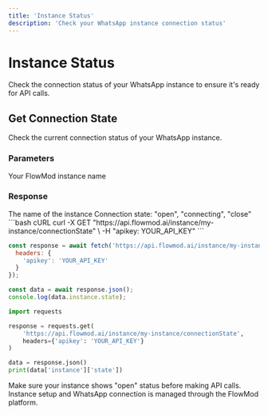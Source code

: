 ```yaml
---
title: 'Instance Status'
description: 'Check your WhatsApp instance connection status'
---
```


# Instance Status

Check the connection status of your WhatsApp instance to ensure it's ready for API calls.

## Get Connection State

<Endpoint method="GET" endpoint="/instance/{instanceName}/connectionState">
  Check the current connection status of your WhatsApp instance.
</Endpoint>

### Parameters

<ParamField path="instanceName" type="string" required>
  Your FlowMod instance name
</ParamField>

### Response

<ResponseField name="instance" type="object">
  <Expandable title="Instance Object">
    <ResponseField name="instanceName" type="string">
      The name of the instance
    </ResponseField>
    <ResponseField name="state" type="string">
      Connection state: "open", "connecting", "close"
    </ResponseField>
  </Expandable>
</ResponseField>

<CodeGroup>
```bash cURL
curl -X GET "https://api.flowmod.ai/instance/my-instance/connectionState" \
  -H "apikey: YOUR_API_KEY"
```

```javascript JavaScript
const response = await fetch('https://api.flowmod.ai/instance/my-instance/connectionState', {
  headers: {
    'apikey': 'YOUR_API_KEY'
  }
});

const data = await response.json();
console.log(data.instance.state);
```

```python Python
import requests

response = requests.get(
    'https://api.flowmod.ai/instance/my-instance/connectionState',
    headers={'apikey': 'YOUR_API_KEY'}
)

data = response.json()
print(data['instance']['state'])
```
</CodeGroup>

<Note>
Make sure your instance shows "open" status before making API calls. Instance setup and WhatsApp connection is managed through the FlowMod platform.
</Note> 